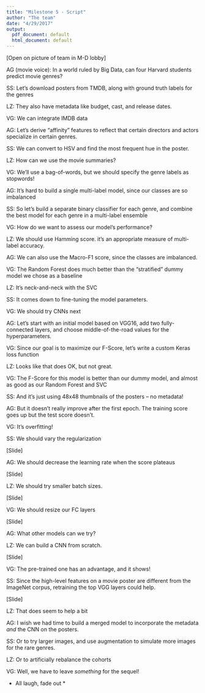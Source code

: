 ```yaml
---
title: "Milestone 5 - Script"
author: "The team"
date: "4/29/2017"
output:
  pdf_document: default
  html_document: default
---
```


[Open on picture of team in M-D lobby]

AG (movie voice): In a world ruled by Big Data, can four Harvard students predict movie genres?

SS: Let's download posters from TMDB, along with ground truth labels for the genres

LZ: They also have metadata like budget, cast, and release dates.

VG: We can integrate IMDB data

AG: Let's derive "affinity" features to reflect that certain directors and actors specialize in certain genres.

SS: We can convert to HSV and find the most frequent hue in the poster.

LZ: How can we use the movie summaries?

VG: We'll use a bag-of-words, but we should specify the genre labels as stopwords!

AG: It's hard to build a single multi-label model, since our classes are so imbalanced

SS: So let's build a separate binary classifier for each genre, and combine the best model for each genre in a multi-label ensemble

VG: How do we want to assess our model's performance?

LZ: We should use Hamming score. it's an appropriate measure of multi-label accuracy.

AG: We can also use the Macro-F1 score, since the classes are imbalanced.

VG: The Random Forest does much better than the "stratified" dummy model we chose as a baseline

LZ: It's neck-and-neck with the SVC

SS: It comes down to fine-tuning the model parameters.

VG: We should try CNNs next

AG: Let's start with an initial model based on VGG16, add two fully-connected layers, and choose middle-of-the-road values for the hyperparameters.

VG: Since our goal is to maximize our F-Score, let's write a custom Keras loss function

LZ: Looks like that does OK, but not great.

VG: The F-Score for this model is better than our dummy model, and almost as good as our Random Forest and SVC

SS: And it's just using 48x48 thumbnails of the posters -- no metadata!

AG: But it doesn't really improve after the first epoch. The training score goes up but the test score doesn't.

VG: It's overfitting!

SS: We should vary the regularization

[Slide]

AG: We should decrease the learning rate when the score plateaus

[Slide]

LZ: We should try smaller batch sizes.

[Slide]

VG: We should resize our FC layers

[Slide]

AG: What other models can we try?

LZ: We can build a CNN from scratch.

[Slide]

VG: The pre-trained one has an advantage, and it shows!

SS: Since the high-level features on a movie poster are different from the ImageNet corpus, retraining the top VGG layers could help.

[Slide]

LZ: That does seem to help a bit

AG: I wish we had time to build a merged model to incorporate the metadata *and* the CNN on the posters.

SS: Or to try larger images, and use augmentation to simulate more images for the rare genres.

LZ: Or to artificially rebalance the cohorts

VG: Well, we have to leave *something* for the sequel!

* All laugh, fade out *










